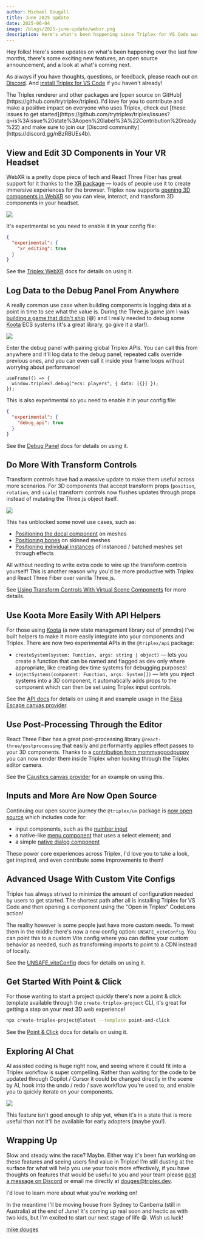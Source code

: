 ```yaml
---
author: Michael Dougall
title: June 2025 Update
date: 2025-06-04
image: /blogs/2025-june-update/webxr.png
description: Here's what's been happening since Triplex for VS Code was released.
---
```


Hey folks! Here's some updates on what's been happening over the last few months, there's some exciting new features, an open source announcement, and a look at what's coming next.

As always if you have thoughts, questions, or feedback, please reach out on [Discord](https://discord.gg/nBzRBUEs4b). And [install Triplex for VS Code](https://marketplace.visualstudio.com/items?itemName=trytriplex.triplex-vsce) if you haven't already!

<KnowledgeCallout>
  The Triplex renderer and other packages are [open source on
  GitHub](https://github.com/trytriplex/triplex). I'd love for you to contribute
  and make a positive impact on everyone who uses Triplex, check out [these
  issues to get
  started](https://github.com/trytriplex/triplex/issues?q=is%3Aissue%20state%3Aopen%20label%3A%22Contribution%20ready%22)
  and make sure to join our [Discord community](https://discord.gg/nBzRBUEs4b).
</KnowledgeCallout>

## View and Edit 3D Components in Your VR Headset

WebXR is a pretty dope piece of tech and React Three Fiber has great support for it thanks to the [XR package](https://github.com/pmndrs/xr) — loads of people use it to create immersive experiences for the browser. Triplex now supports [opening 3D components in WebXR](https://x.com/dougesdev/status/1914457718221619328/video/1) so you can view, interact, and transform 3D components in your headset.

![](/blogs/2025-june-update/webxr.png)

It's experimental so you need to enable it in your config file:

```json filename=".triplex/config.json" {2-4}
{
  "experimental": {
    "xr_editing": true
  }
}
```

See the [Triplex WebXR](/docs/building-your-scene/webxr) docs for details on using it.

## Log Data to the Debug Panel From Anywhere

A really common use case when building components is logging data at a point in time to see what the value is. During the Three.js game jam I was [building a game that didn't ship](https://github.com/trytriplex/ekka-game) (😅) and I really needed to debug some [Koota](https://github.com/pmndrs/koota) ECS systems (it's a great library, go give it a star!).

![](/blogs/2025-june-update/debug-panel.png)

Enter the debug panel with pairing global Triplex APIs. You can call this from anywhere and it'll log data to the debug panel, repeated calls override previous ones, and you can even call it inside your frame loops without worrying about performance!

```tsx filename="scene.tsx"
useFrame(() => {
  window.triplex?.debug("ecs: players", { data: [{}] });
});
```

This is also experimental so you need to enable it in your config file:

```json filename=".triplex/config.json" {2-4}
{
  "experimental": {
    "debug_api": true
  }
}
```

See the [Debug Panel](/docs/building-your-scene/console-logs/debug-panel) docs for details on using it.

## Do More With Transform Controls

Transform controls have had a massive update to make them useful across more scenarios. For 3D components that accept transform props (`position`, `rotation`, and `scale`) transform controls now flushes updates through props instead of mutating the Three.js object itself.

![](/blogs/2025-june-update/decal.png)

This has unblocked some novel use cases, such as:

- [Positioning the decal component](https://x.com/trytriplex/status/1927235641537962323) on meshes
- [Positioning bones](https://x.com/dougesdev/status/1928967155455778924) on skinned meshes
- [Positioning individual instances](https://x.com/BrianBreiholz/status/1867560190452596828) of instanced / batched meshes set through effects

All without needing to write extra code to wire up the transform controls yourself! This is another reason why you'd be more productive with Triplex and React Three Fiber over vanilla Three.js.

See [Using Transform Controls With Virtual Scene Components](/resources/virtual-three-components) for more details.

## Use Koota More Easily With API Helpers

For those using [Koota](https://github.com/pmndrs/koota) (a new state management library out of pmndrs) I've built helpers to make it more easily integrate into your components and Triplex. There are now two experimental APIs in the `@triplex/api` package:

- `createSystem(system: Function, args: string | object)` — lets you create a function that can be named and flagged as dev only where appropriate, like creating dev time systems for debugging purposes!
- `injectSystems(component: Function, args: System[])` — lets you inject systems into a 3D component, it automatically adds props to the component which can then be set using Triplex input controls.

See the [API docs](https://github.com/trytriplex/triplex/tree/main/packages/api#koota) for details on using it and example usage in the [Ekka Escape canvas provider](https://github.com/trytriplex/ekka-game/blob/main/apps/ekka-client/.triplex/providers.tsx#L39).

## Use Post-Processing Through the Editor

React Three Fiber has a great post-processing library `@react-three/postprocessing` that easily and performantly applies effect passes to your 3D components. Thanks to a [contribution from mommysgoodpuppy](https://github.com/trytriplex/triplex/pull/312) you can now render them inside Triplex when looking through the Triplex editor camera.

See the [Caustics canvas provider](https://github.com/trytriplex/triplex/blob/main/examples/caustics/.triplex/provider.tsx#L19) for an example on using this.

## Inputs and More Are Now Open Source

Continuing our open source journey the `@triplex/ux` package is [now open source](https://github.com/trytriplex/triplex/tree/main/packages/ux) which includes code for:

- input components, such as the [number input](https://github.com/trytriplex/triplex/blob/main/packages/ux/src/inputs/number-input.tsx#L62)
- a native-like [menu component](https://github.com/trytriplex/triplex/blob/main/packages/ux/src/menu.tsx) that uses a select element; and
- a simple [native dialog component](https://github.com/trytriplex/triplex/blob/main/packages/ux/src/dialog.tsx)

These power core experiences across Triplex, I'd love you to take a look, get inspired, and even contribute some improvements to them!

## Advanced Usage With Custom Vite Configs

Triplex has always strived to minimize the amount of configuration needed by users to get started. The shortest path after all is installing Triplex for VS Code and then opening a component using the "Open in Triplex" CodeLens action!

The reality however is some people just have more custom needs. To meet them in the middle there's now a new config option: `UNSAFE_viteConfig`. You can point this to a custom Vite config where you can define your custom behavior as needed, such as transforming imports to point to a CDN instead of locally.

See the [UNSAFE_viteConfig](/docs/api-reference/config-options/unsafe-vite-config) docs for details on using it.

## Get Started With Point & Click

For those wanting to start a project quickly there's now a point & click template available through the `create-triplex-project` CLI, it's great for getting a step on your next 3D web experience!

```bash filename="Terminal"
npx create-triplex-project@latest --template point-and-click
```

See the [Point & Click](/docs/get-started/starting-a-project/create-from-template/point-and-click) docs for details on using it.

## Exploring AI Chat

AI assisted coding is huge right now, and seeing where it could fit into a Triplex workflow is super compelling. Rather than waiting for the code to be updated through Copilot / Cursor it could be changed directly in the scene by AI, hook into the undo / redo / save workflow you're used to, and enable you to quickly iterate on your components.

![](/blogs/2025-june-update/ai-chat.png)

This feature isn't good enough to ship yet, when it's in a state that is more useful than not it'll be available for early adopters (maybe you!).

## Wrapping Up

Slow and steady wins the race? Maybe. Either way it's been fun working on these features and seeing users find value in Triplex! I'm still dusting at the surface for what will help you use your tools more effectively, if you have thoughts on features that would be useful to you and your team please [post a message on Discord](https://discord.gg/nBzRBUEs4b) or email me directly at douges@triplex.dev.

I'd love to learn more about what you're working on!

In the meantime I'll be moving house from Sydney to Canberra (still in Australia) at the end of June! It's coming up real soon and hectic as with two kids, but I'm excited to start our next stage of life 😁. Wish us luck!

[mike douges](https://x.com/dougesdev)

